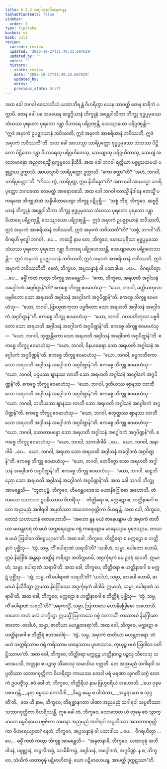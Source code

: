 ```yaml
---
title: 6.2.3 အဂ္ဂါသနာဒိအနုဇာနန
tableOfContents: false
sidebar:
  order: 3
type: tipitaka
basket: vi
book: cula
review:
  current: review
  updated: '2025-10-27T21:49:33.607629'
  updated_by: ''
  notes: ''
  history:
  - state: review
    date: '2025-10-27T21:49:33.607629'
    updated_by: ''
    notes: ''
    previous_state: draft
---
```



<ReviewStatus review={frontmatter.review} showDetails={true} />

<HypothesisAnnotation frontmatter={frontmatter} />

<DynamicBreadcrumb />

<Division number="310" book="cula" e="ch" v="4" p="309">

<Paragraph number="1335" book="cula">
အထ ခေါ ဘဂဝါ ဝေသာလိယံ ယထာဘိရန္တံ ဝိဟရိတွာ ယေန သာဝတ္ထိ တေန စာရိကံ ပက္ကာမိ. တေန ခေါ ပန သမယေန ဆဗ္ဗဂ္ဂိယာနံ ဘိက္ခူနံ အန္တေဝါသိကာ ဘိက္ခူ ဗုဒ္ဓပ္ပမုခဿ သံဃဿ ပုရတော ပုရတော ဂန္တွာ ဝိဟာရေ ပရိဂ္ဂဏှန္တိ, သေယျာယော ပရိဂ္ဂဏှန္တိ—  “ဣဒံ အမှာကံ ဥပဇ္ဈာယာနံ ဘဝိဿတိ, ဣဒံ အမှာကံ အာစရိယာနံ ဘဝိဿတိ, ဣဒံ အမှာကံ ဘဝိဿတီ”တိ.
</Paragraph>

<Paragraph number="1336" book="cula">
အထ ခေါ အာယသ္မာ သာရိပုတ္တော ဗုဒ္ဓပ္ပမုခဿ သံဃဿ ပိဋ္ဌိတော ပိဋ္ဌိတော ဂန္တွာ ဝိဟာရေသု ပရိဂ္ဂဟိတေသု, သေယျာသု ပရိဂ္ဂဟိတာသု, သေယျံ အလဘမာနော အညတရသ္မိံ ရုက္ခမူလေ နိသီဒိ. အထ ခေါ ဘဂဝါ ရတ္တိယာ ပစ္စူသသမယံ ပစ္စုဋ္ဌာယ ဥက္ကာသိ. အာယသ္မာပိ သာရိပုတ္တော ဥက္ကာသိ. “ကော ဧတ္ထာ”တိ? “အဟံ, ဘဂဝါ, သာရိပုတ္တော”တိ. “ကိဿ တွံ, သာရိပုတ္တ, ဣဓ နိသိန္နော”တိ? အထ ခေါ အာယသ္မာ သာရိပုတ္တော ဘဂဝတော ဧတမတ္ထံ အာရောစေသိ. အထ ခေါ ဘဂဝါ ဧတသ္မိံ နိဒါနေ ဧတသ္မိံ ပကရဏေ ဘိက္ခုသံဃံ သန္နိပါတာပေတွာ ဘိက္ခူ ပဋိပုစ္ဆိ—  “သစ္စံ ကိရ, ဘိက္ခဝေ, ဆဗ္ဗဂ္ဂိယာနံ ဘိက္ခူနံ အန္တေဝါသိကာ ဘိက္ခူ ဗုဒ္ဓပ္ပမုခဿ သံဃဿ ပုရတော ပုရတော ဂန္တွာ ဝိဟာရေ ပရိဂ္ဂဏှန္တိ, သေယျာယော ပရိဂ္ဂဏှန္တိ—  ဣဒံ အမှာကံ ဥပဇ္ဈာယာနံ ဘဝိဿတိ, ဣဒံ အမှာကံ အာစရိယာနံ ဘဝိဿတိ, ဣဒံ အမှာကံ ဘဝိဿတီ”တိ? “သစ္စံ, ဘဂဝါ”တိ. ဝိဂရဟိ ဗုဒ္ဓေါ ဘဂဝါ …ပေ…  ကထဉှိ နာမ တေ, ဘိက္ခဝေ, မောဃပုရိသာ ဗုဒ္ဓပ္ပမုခဿ သံဃဿ ပုရတော ပုရတော ဂန္တွာ ဝိဟာရေ ပရိဂ္ဂဟေဿန္တိ, သေယျာယော ပရိဂ္ဂဟေဿန္တိ—  ဣဒံ အမှာကံ ဥပဇ္ဈာယာနံ ဘဝိဿတိ, ဣဒံ အမှာကံ အာစရိယာနံ ဘဝိဿတိ, ဣဒံ အမှာကံ ဘဝိဿတီတိ. နေတံ, ဘိက္ခဝေ, အပ္ပသန္နာနံ ဝါ ပသာဒါယ …ပေ…  ဝိဂရဟိတွာ …ပေ…  ဓမ္မိံ ကထံ ကတွာ ဘိက္ခူ အာမန္တေသိ—  “ကော, ဘိက္ခဝေ, အရဟတိ အဂ္ဂါသနံ အဂ္ဂေါဒကံ အဂ္ဂပိဏ္ဍန်”တိ?
</Paragraph>

<Paragraph number="1337" book="cula">
ဧကစ္စေ ဘိက္ခူ ဧဝမာဟံသု—  “ယော, ဘဂဝါ, ခတ္တိယကုလာ ပဗ္ဗဇိတော သော အရဟတိ အဂ္ဂါသနံ အဂ္ဂေါဒကံ အဂ္ဂပိဏ္ဍန်”တိ. ဧကစ္စေ ဘိက္ခူ ဧဝမာဟံသု—  “ယော, ဘဂဝါ, ဗြာဟ္မဏကုလာ ပဗ္ဗဇိတော သော အရဟတိ အဂ္ဂါသနံ အဂ္ဂေါဒကံ အဂ္ဂပိဏ္ဍန်”တိ. ဧကစ္စေ ဘိက္ခူ ဧဝမာဟံသု—  “ယော, ဘဂဝါ, ဂဟပတိကုလာ ပဗ္ဗဇိတော သော အရဟတိ အဂ္ဂါသနံ အဂ္ဂေါဒကံ အဂ္ဂပိဏ္ဍန်”တိ. ဧကစ္စေ ဘိက္ခူ ဧဝမာဟံသု—  “ယော, ဘဂဝါ, သုတ္တန္တိကော သော အရဟတိ အဂ္ဂါသနံ အဂ္ဂေါဒကံ အဂ္ဂပိဏ္ဍန်”တိ. ဧကစ္စေ ဘိက္ခူ ဧဝမာဟံသု—  “ယော, ဘဂဝါ, ဝိနယဓရော သော အရဟတိ အဂ္ဂါသနံ အဂ္ဂေါဒကံ အဂ္ဂပိဏ္ဍန်”တိ. ဧကစ္စေ ဘိက္ခူ ဧဝမာဟံသု—  “ယော, ဘဂဝါ, ဓမ္မကထိကော သော အရဟတိ အဂ္ဂါသနံ အဂ္ဂေါဒကံ အဂ္ဂပိဏ္ဍန်”တိ. ဧကစ္စေ ဘိက္ခူ ဧဝမာဟံသု—  “ယော, ဘဂဝါ, ပဌမဿ ဈာနဿ လာဘီ သော အရဟတိ အဂ္ဂါသနံ အဂ္ဂေါဒကံ အဂ္ဂပိဏ္ဍန်”တိ. ဧကစ္စေ ဘိက္ခူ ဧဝမာဟံသု—  “ယော, ဘဂဝါ, ဒုတိယဿ ဈာနဿ လာဘီ သော အရဟတိ အဂ္ဂါသနံ အဂ္ဂေါဒကံ အဂ္ဂပိဏ္ဍန်”တိ. ဧကစ္စေ ဘိက္ခူ ဧဝမာဟံသု—  “ယော, ဘဂဝါ, တတိယဿ ဈာနဿ လာဘီ သော အရဟတိ အဂ္ဂါသနံ အဂ္ဂေါဒကံ အဂ္ဂပိဏ္ဍန်”တိ. ဧကစ္စေ ဘိက္ခူ ဧဝမာဟံသု—  “ယော, ဘဂဝါ, စတုတ္ထဿ ဈာနဿ လာဘီ သော အရဟတိ အဂ္ဂါသနံ အဂ္ဂေါဒကံ အဂ္ဂပိဏ္ဍန်”တိ. ဧကစ္စေ ဘိက္ခူ ဧဝမာဟံသု—  “ယော, ဘဂဝါ, သောတာပန္နော သော အရဟတိ အဂ္ဂါသနံ အဂ္ဂေါဒကံ အဂ္ဂပိဏ္ဍန်”တိ. ဧကစ္စေ ဘိက္ခူ ဧဝမာဟံသု—  “ယော, ဘဂဝါ, သကဒါဂါမီ …ပေ…  ယော, ဘဂဝါ, အနာဂါမီ …ပေ…  ယော, ဘဂဝါ, အရဟာ သော အရဟတိ အဂ္ဂါသနံ အဂ္ဂေါဒကံ အဂ္ဂပိဏ္ဍန်”တိ. ဧကစ္စေ ဘိက္ခူ ဧဝမာဟံသု—  “ယော, ဘဂဝါ, တေဝိဇ္ဇော သော အရဟတိ အဂ္ဂါသနံ အဂ္ဂေါဒကံ အဂ္ဂပိဏ္ဍန်”တိ. ဧကစ္စေ ဘိက္ခူ ဧဝမာဟံသု—  “ယော, ဘဂဝါ, ဆဠဘိညော သော အရဟတိ အဂ္ဂါသနံ အဂ္ဂေါဒကံ အဂ္ဂပိဏ္ဍန်”တိ.
</Paragraph>

</Division>
<Division number="311" book="cula" e="ch" v="4" p="310">

<Paragraph number="1338" book="cula">
အထ ခေါ ဘဂဝါ ဘိက္ခူ အာမန္တေသိ—  “ဘူတပုဗ္ဗံ, ဘိက္ခဝေ, ဟိမဝန္တပဒေသေ မဟာနိဂြေါဓော အဟောသိ. တံ တယော သဟာယာ ဥပနိဿာယ ဝိဟရိံသု—  တိတ္တိရော စ, မက္ကဋော စ, ဟတ္ထိနာဂေါ စ. တေ အညမညံ အဂါရဝါ အပ္ပတိဿာ အသဘာဂဝုတ္တိကာ ဝိဟရန္တိ. အထ ခေါ, ဘိက္ခဝေ, တေသံ သဟာယာနံ ဧတဒဟောသိ—  ‘အဟော နူန မယံ ဇာနေယျာမ ယံ အမှာကံ ဇာတိယာ မဟန္တတရံ တံ မယံ သက္ကရေယျာမ ဂရုံ ကရေယျာမ မာနေယျာမ ပူဇေယျာမ, တဿ စ မယံ ဩဝါဒေ တိဋ္ဌေယျာမာ’တိ.
</Paragraph>

<Paragraph number="1339" book="cula">
အထ ခေါ, ဘိက္ခဝေ, တိတ္တိရော စ မက္ကဋော စ ဟတ္ထိနာဂံ ပုစ္ဆိံသု—  ‘တွံ, သမ္မ, ကိံ ပေါရာဏံ သရသီ’တိ? ‘ယဒါဟံ, သမ္မာ, ပေါတော ဟောမိ, ဣမံ နိဂြေါဓံ အန္တရာ သတ္ထီနံ ကရိတွာ အတိက္ကမာမိ, အဂ္ဂင်္ကုရကံ မေ ဥဒရံ ဆုပတိ. ဣမာဟံ, သမ္မာ, ပေါရာဏံ သရာမီ’တိ.
</Paragraph>

<Paragraph number="1340" book="cula">
အထ ခေါ, ဘိက္ခဝေ, တိတ္တိရော စ ဟတ္ထိနာဂေါ စ မက္ကဋံ ပုစ္ဆိံသု—  ‘တွံ, သမ္မ, ကိံ ပေါရာဏံ သရသီ’တိ? ‘ယဒါဟံ, သမ္မာ, ဆာပေါ ဟောမိ, ဆမာယံ နိသီဒိတွာ ဣမဿ နိဂြေါဓဿ အဂ္ဂင်္ကုရကံ ခါဒါမိ. ဣမာဟံ, သမ္မာ, ပေါရာဏံ သရာမီ’တိ.
</Paragraph>

<Paragraph number="1341" book="cula">
အထ ခေါ, ဘိက္ခဝေ, မက္ကဋော စ ဟတ္ထိနာဂေါ စ တိတ္တိရံ ပုစ္ဆိံသု—  ‘တွံ, သမ္မ, ကိံ ပေါရာဏံ သရသီ’တိ? ‘အမုကသ္မိံ, သမ္မာ, ဩကာသေ မဟာနိဂြေါဓော အဟောသိ. တတော အဟံ ဖလံ ဘက္ခိတွာ ဣမသ္မိံ ဩကာသေ ဝစ္စံ အကာသိံ; တဿာယံ နိဂြေါဓော ဇာတော. တဒါဟံ, သမ္မာ, ဇာတိယာ မဟန္တတရော’တိ.
</Paragraph>

<Paragraph number="1342" book="cula">
အထ ခေါ, ဘိက္ခဝေ, မက္ကဋော စ ဟတ္ထိနာဂေါ စ တိတ္တိရံ ဧတဒဝေါစုံ—  ‘တွံ, သမ္မ, အမှာကံ ဇာတိယာ မဟန္တတရော. တံ မယံ သက္ကရိဿာမ ဂရုံ ကရိဿာမ မာနေဿာမ ပူဇေဿာမ, တုယှဉ္စ မယံ ဩဝါဒေ ပတိဋ္ဌိဿာမာ’တိ. အထ ခေါ, ဘိက္ခဝေ, တိတ္တိရော မက္ကဋဉ္စ ဟတ္ထိနာဂဉ္စ ပဉ္စသု သီလေသု သမာဒပေသိ, အတ္တနာ စ ပဉ္စသု သီလေသု သမာဒါယ ဝတ္တတိ. တေ အညမညံ သဂါရဝါ သပ္ပတိဿာ သဘာဂဝုတ္တိကာ ဝိဟရိတွာ ကာယဿ ဘေဒါ ပရံ မရဏာ သုဂတိံ သဂ္ဂံ လောကံ ဥပပဇ္ဇိံသု. ဧဝံ ခေါ တံ, ဘိက္ခဝေ, တိတ္တိရိယံ နာမ ဗြဟ္မစရိယံ အဟောသိ.
</Paragraph>

<Paragraph number="1343" type="verses" book="cula">
_‘ယေ ဝုဍ္ဎမပစာယန္တိ,_  
_နရာ ဓမ္မဿ ကောဝိဒါ;_  
_ဒိဋ္ဌေ ဓမ္မေ စ ပါသံသာ,_  
_သမ္ပရာယေ စ သုဂ္ဂတီ’တိ._  

</Paragraph>

<Paragraph number="1344" book="cula">
တေ ဟိ နာမ, ဘိက္ခဝေ, တိရစ္ဆာနဂတာ ပါဏာ အညမညံ သဂါရဝါ သပ္ပတိဿာ သဘာဂဝုတ္တိကာ ဝိဟရိဿန္တိ. ဣဓ ခေါ တံ, ဘိက္ခဝေ, သောဘေထ ယံ တုမှေ ဧဝံ သွာက္ခာတေ ဓမ္မဝိနယေ ပဗ္ဗဇိတာ သမာနာ အညမညံ အဂါရဝါ အပ္ပတိဿာ အသဘာဂဝုတ္တိကာ ဝိဟရေယျာထ? နေတံ, ဘိက္ခဝေ, အပ္ပသန္နာနံ ဝါ ပသာဒါယ …ပေ…  ဝိဂရဟိတွာ …ပေ…  ဓမ္မိံ ကထံ ကတွာ ဘိက္ခူ အာမန္တေသိ—  “အနုဇာနာမိ, ဘိက္ခဝေ, ယထာဝုဍ္ဎံ အဘိဝါဒနံ, ပစ္စုဋ္ဌာနံ, အဉ္ဇလိကမ္မံ, သာမီစိကမ္မံ, အဂ္ဂါသနံ, အဂ္ဂေါဒကံ, အဂ္ဂပိဏ္ဍံ. န စ, ဘိက္ခဝေ, သံဃိကံ ယထာဝုဍ္ဎံ ပဋိဗာဟိတဗ္ဗံ. ယော ပဋိဗာဟေယျ, အာပတ္တိ ဒုက္ကဋဿာ”တိ.
</Paragraph>
</Division>